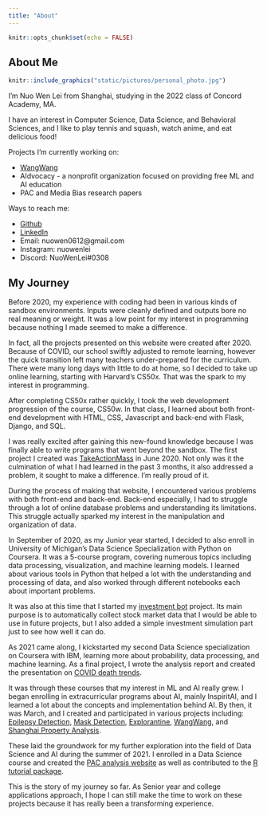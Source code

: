 ```yaml
---
title: "About"
---
```


```r
knitr::opts_chunk$set(echo = FALSE)
```

## About Me
<div>
```r
knitr::include_graphics("static/pictures/personal_photo.jpg")
```
I'm Nuo Wen Lei from Shanghai, studying in the 2022 class of Concord Academy, MA.

I have an interest in Computer Science, Data Science, and Behavioral Sciences, and I like to play tennis and squash, watch anime, and eat delicious food!
</div>


Projects I'm currently working on:

- [WangWang](wangwang.html)
- AIdvocacy - a nonprofit organization focused on providing free ML and AI education
- PAC and Media Bias research papers

Ways to reach me:

- [Github](https://github.com/NuoWenLei)
- [LinkedIn](https://www.linkedin.com/in/nuo-wen-lei-725376207/)
- Email: nuowen0612@gmail.com
- Instagram: nuowenlei
- Discord: NuoWenLei#0308

## My Journey

Before 2020, my experience with coding had been in various kinds of sandbox environments. Inputs were cleanly defined and outputs bore no real meaning or weight. It was a low point for my interest in programming because nothing I made seemed to make a difference.

In fact, all the projects presented on this website were created after 2020. Because of COVID, our school swiftly adjusted to remote learning, however the quick transition left many teachers under-prepared for the curriculum. There were many long days with little to do at home, so I decided to take up online learning, starting with Harvard's CS50x. That was the spark to my interest in programming.

After completing CS50x rather quickly, I took the web development progression of the course, CS50w. In that class, I learned about both front-end development with HTML, CSS, Javascript and back-end with Flask, Django, and SQL.

I was really excited after gaining this new-found knowledge because I was finally able to write programs that went beyond the sandbox. The first project I created was [TakeActionMass](https://www.takeactionmass.com/) in June 2020. Not only was it the culmination of what I had learned in the past 3 months, it also addressed a problem, it sought to make a difference. I'm really proud of it.

During the process of making that website, I encountered various problems with both front-end and back-end. Back-end especially, I had to struggle through a lot of online database problems and understanding its limitations. This struggle actually sparked my interest in the manipulation and organization of data.

In September of 2020, as my Junior year started, I decided to also enroll in University of Michigan's Data Science Specialization with Python on Coursera. It was a 5-course program, covering numerous topics including data processing, visualization, and machine learning models. I learned about various tools in Python that helped a lot with the understanding and processing of data, and also worked through different notebooks each about important problems.

It was also at this time that I started my [investment bot](investment_bot.html) project. Its main purpose is to automatically collect stock market data that I would be able to use in future projects, but I also added a simple investment simulation part just to see how well it can do.

As 2021 came along, I kickstarted my second Data Science specialization on Coursera with IBM, learning more about probability, data processing, and machine learning. As a final project, I wrote the analysis report and created the presentation on [COVID death trends](covid_analysis.html).

It was through these courses that my interest in ML and AI really grew. I began enrolling in extracurricular programs about AI, mainly InspiritAI, and I learned a lot about the concepts and implementation behind AI. By then, it was March, and I created and participated in various projects including: [Epilepsy Detection](epilepsy_webapp.html), [Mask Detection](mask_webapp.html), [Explorantine](explorantine.html), [WangWang](wangwang.html), and [Shanghai Property Analysis](shanghai_property.html).

These laid the groundwork for my further exploration into the field of Data Science and AI during the summer of 2021. I enrolled in a Data Science course and created the [PAC analysis website](pac_analysis.html) as well as contributed to the [R tutorial package](r_package.html).

This is the story of my journey so far. As Senior year and college applications approach, I hope I can still make the time to work on these projects because it has really been a transforming experience.
